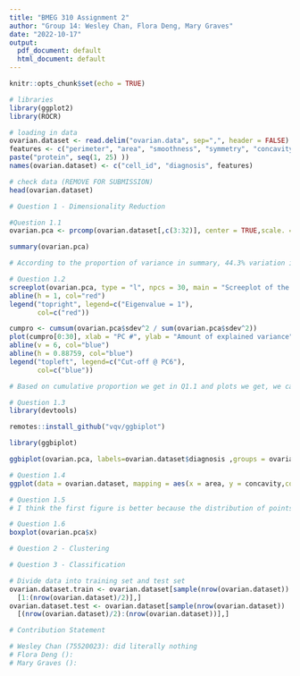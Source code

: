 ```yaml
---
title: "BMEG 310 Assignment 2"
author: "Group 14: Wesley Chan, Flora Deng, Mary Graves"
date: "2022-10-17"
output:
  pdf_document: default
  html_document: default
---
```


```r
knitr::opts_chunk$set(echo = TRUE)
```

```r
# libraries
library(ggplot2)
library(ROCR)
```

```r
# loading in data
ovarian.dataset <- read.delim("ovarian.data", sep=",", header = FALSE)
features <- c("perimeter", "area", "smoothness", "symmetry", "concavity",
paste("protein", seq(1, 25) ))
names(ovarian.dataset) <- c("cell_id", "diagnosis", features)

# check data (REMOVE FOR SUBMISSION)
head(ovarian.dataset)
```

```r
# Question 1 - Dimensionality Reduction


```
```r
#Question 1.1
ovarian.pca <- prcomp(ovarian.dataset[,c(3:32)], center = TRUE,scale. = TRUE)

summary(ovarian.pca)

# According to the proportion of variance in summary, 44.3% variation is associated with PC1.
```

```r
# Question 1.2
screeplot(ovarian.pca, type = "l", npcs = 30, main = "Screeplot of the 30 PCs")
abline(h = 1, col="red")
legend("topright", legend=c("Eigenvalue = 1"),
       col=c("red"))

cumpro <- cumsum(ovarian.pca$sdev^2 / sum(ovarian.pca$sdev^2))
plot(cumpro[0:30], xlab = "PC #", ylab = "Amount of explained variance", main = "Cumulative variance plot")
abline(v = 6, col="blue")
abline(h = 0.88759, col="blue")
legend("topleft", legend=c("Cut-off @ PC6"),
       col=c("blue"))

# Based on cumulative proportion we get in Q1.1 and plots we get, we can see that the first 6 components (PC1-PC7) has an eigenvalue > 1 and represent 90% of the variance in the data. We can preserve 90% of the variability by 6 dimensionality of the reduced feature space.
```

```r
# Question 1.3
library(devtools)

remotes::install_github("vqv/ggbiplot")

library(ggbiplot)

ggbiplot(ovarian.pca, labels=ovarian.dataset$diagnosis ,groups = ovarian.dataset$diagnosis)
```

```r
# Question 1.4
ggplot(data = ovarian.dataset, mapping = aes(x = area, y = concavity,color = as.factor(diagnosis))) + geom_point()
```

```r
# Question 1.5
# I think the first figure is better because the distribution of points in Figure 1 is more dense and there is not much overlap
```

```r
# Question 1.6
boxplot(ovarian.pca$x)
```

```r
# Question 2 - Clustering
```

```r
# Question 3 - Classification

# Divide data into training set and test set
ovarian.dataset.train <- ovarian.dataset[sample(nrow(ovarian.dataset))
  [1:(nrow(ovarian.dataset)/2)],]
ovarian.dataset.test <- ovarian.dataset[sample(nrow(ovarian.dataset))
  [(nrow(ovarian.dataset)/2):(nrow(ovarian.dataset))],]
```

```r
# Contribution Statement 

# Wesley Chan (75520023): did literally nothing
# Flora Deng (): 
# Mary Graves (): 
```

